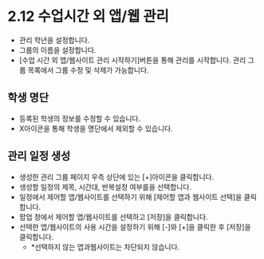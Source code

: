 # 2.12 수업시간 외 앱/웹 관리

- 관리 학년을 설정합니다.
- 그룹의 이름을 설정합니다.
- [수업 시간 외 앱/웹사이트 관리 시작하기]버튼을 통해 관리를 시작합니다. 관리 그룹 목록에서 그룹 수정 및 삭제가 가능합니다.

## 학생 명단

- 등록된 학생의 정보를 수정할 수 있습니다.
- X아이콘을 통해 학생을 명단에서 제외할 수 있습니다.

## 관리 일정 생성

- 생성한 관리 그룹 페이지 우측 상단에 있는 [+]아이콘을 클릭합니다.
- 생성할 일정의 제목, 시간대, 반복설정 여부를을 선택합니다.
- 일정에서 제어할 앱/웹사이트를 선택하기 위해 [제어할 앱과 웹사이트 선택]을 클릭합니다.
- 팝업 창에서 제어할 앱/웹사이트를 선택하고 [저장]을 클릭합니다.
- 선택한 앱/웹사이트의 사용 시간을 설정하기 위해 [-]와 [+]을 클릭한 후 [저장]을 클릭합니다.
  - \*선택하지 않는 앱과웹사이트는 차단되지 않습니다.
